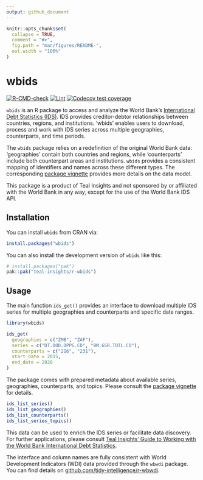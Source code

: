 ```yaml
---
output: github_document
---
```


<!-- README.md is generated from README.Rmd. Please edit that file -->

```r
knitr::opts_chunk$set(
  collapse = TRUE,
  comment = "#>",
  fig.path = "man/figures/README-",
  out.width = "100%"
)
```

# wbids

<!-- badges: start -->
[![R-CMD-check](https://github.com/Teal-Insights/r-wbids/actions/workflows/R-CMD-check.yaml/badge.svg)](https://github.com/Teal-Insights/r-wbids/actions/workflows/R-CMD-check.yaml)
[![Lint](https://github.com/Teal-Insights/r-wbids/actions/workflows/lint.yaml/badge.svg)](https://github.com/Teal-Insights/r-wbids/actions/workflows/lint.yaml)
[![Codecov test coverage](https://codecov.io/gh/Teal-Insights/r-wbids/graph/badge.svg)](https://app.codecov.io/gh/Teal-Insights/r-wbids)
<!-- badges: end -->

`wbids` is an R package to access and analyze the World Bank’s [International Debt Statistics (IDS)](https://datacatalog.worldbank.org/search/dataset/0038015/). IDS provides creditor-debtor relationships between countries, regions, and institutions. 'wbids' enables users to download, process and work with IDS series across multiple geographies, counterparts, and time periods. 

The `wbids` package relies on a redefinition of the original World Bank data: 'geographies' contain both countries and regions, while 'counterparts' include both counterpart areas and institutions. `wbids` provides a consistent mapping of identifiers and names across these different types. The corresponding [package vignette](https://teal-insights.github.io/r-wbids/articles/data-model.html) provides more details on the data model.

This package is a product of Teal Insights and not sponsored by or affiliated with the World Bank in any way, except for the use of the World Bank IDS API.

## Installation 

You can install `wbids` from CRAN via:

```r
install.packages("wbids")
```

You can also install the development version of `wbids` like this:

```r
# install.packages("pak")
pak::pak("teal-insights/r-wbids")
```

## Usage

The main function `ids_get()` provides an interface to download multiple IDS series for multiple geographies and counterparts and specific date ranges. 

```r
library(wbids)

ids_get(
  geographies = c("ZMB", "ZAF"),
  series = c("DT.DOD.DPPG.CD", "BM.GSR.TOTL.CD"),
  counterparts = c("216", "231"),
  start_date = 2015,
  end_date = 2020
)
```

The package comes with prepared metadata about available series, geographies, counterparts, and topics. Please consult the [package vignette](https://teal-insights.github.io/r-wbids/articles/data-model.html) for details. 

```r
ids_list_series()
ids_list_geographies()
ids_list_counterparts()
ids_list_series_topics()
```

This data can be used to enrich the IDS series or facilitate data discovery. For further applications, please consult [Teal Insights’ Guide to Working with the World Bank International Debt Statistics](https://teal-insights.github.io/teal-insights-guide-to-wbids/).

The interface and column names are fully consistent with World Development Indicators (WDI) data provided through the `wbwdi` package. You can find details on [github.com/tidy-intelligence/r-wbwdi](https://github.com/tidy-intelligence/r-wbwdi).
